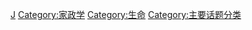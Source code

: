 {{catmore}}
{{Commonscat|Health}}

[[Category:生活|J]]
[[Category:家政学|Category:家政学]]
[[Category:生命|Category:生命]]
[[Category:主要话题分类|Category:主要话题分类]]